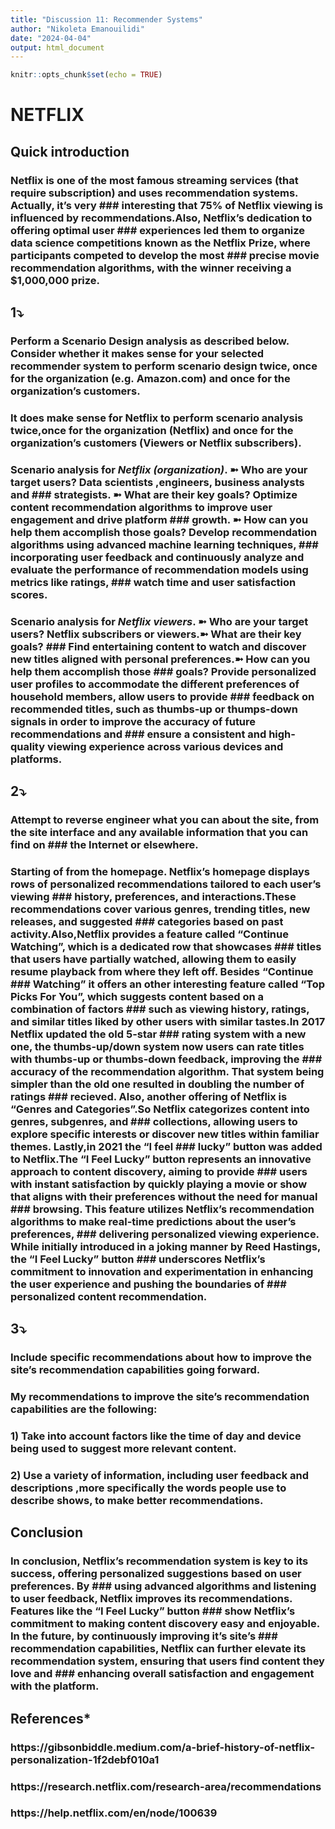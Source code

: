 ```yaml
---
title: "Discussion 11: Recommender Systems"
author: "Nikoleta Emanouilidi"
date: "2024-04-04"
output: html_document
---
```


```r
knitr::opts_chunk$set(echo = TRUE)
```

# **NETFLIX**

## **Quick introduction**

### Netflix is one of the most famous streaming services (that require subscription) and uses recommendation systems. Actually, it's very ### interesting that 75% of Netflix viewing is influenced by recommendations.Also, Netflix's dedication to offering optimal user         ### experiences led them to organize data science competitions known as the Netflix Prize, where participants competed to develop the most ### precise movie recommendation algorithms, with the winner receiving a $1,000,000 prize.

## **1⤵** 
###  Perform a Scenario Design analysis as described below.  Consider whether it makes sense for your selected recommender system to perform scenario design twice, once for the organization (e.g. Amazon.com) and once for the organization's customers.

### It does make sense for Netflix to perform scenario analysis twice,once for the organization (Netflix) and once for the organization's customers (Viewers or Netflix subscribers).

### Scenario analysis for *Netflix (organization)*. ➼ Who  are your target users? Data scientists ,engineers, business analysts and        ### strategists. ➼ What are their key goals? Optimize content recommendation algorithms to improve user engagement and drive platform    ### growth. ➼ How can you help them accomplish those goals? Develop recommendation algorithms using advanced machine learning techniques, ### incorporating user feedback and continuously analyze and evaluate the performance of recommendation models using metrics like ratings, ### watch time and user satisfaction scores.

### Scenario analysis for *Netflix viewers*.  ➼ Who  are your target users? Netflix subscribers or viewers.➼ What are their key goals?   ### Find entertaining content to watch and discover new titles aligned with personal preferences.➼ How can you help them accomplish those ### goals? Provide personalized user profiles to accommodate the different preferences of household members, allow users to provide      ### feedback on recommended titles, such as thumbs-up or thumps-down signals in order to improve the accuracy of future recommendations and ### ensure a consistent and high-quality viewing experience across various devices and platforms.

## **2⤵**
### Attempt to **reverse engineer** what you can about the site, from the site interface and any available information that you can find on ### the Internet or elsewhere.

### Starting of from the homepage. Netflix's homepage  displays rows of personalized recommendations tailored to each user's viewing     ### history, preferences, and interactions.These recommendations cover various genres, trending titles, new releases, and suggested      ### categories based on past activity.Also,Netflix provides a feature called "Continue Watching", which is a dedicated row that showcases  ###  titles that users have partially watched, allowing them to easily resume playback from where they left off. Besides "Continue       ### Watching" it offers an other interesting feature called "Top Picks For You", which suggests content based on a combination of factors ### such as viewing history, ratings, and similar titles liked by other users with similar tastes.In 2017 Netflix updated the old 5-star ### rating system with a new one, the thumbs-up/down system now users can rate titles with thumbs-up or thumbs-down feedback, improving the ### accuracy of the recommendation algorithm. That system being simpler than the old one resulted in doubling the number of ratings      ### recieved. Also, another offering of Netflix is "Genres and Categories".So Netflix categorizes content into genres, subgenres, and    ### collections, allowing users to explore specific interests or discover new titles within familiar themes. Lastly,in 2021 the "I feel  ### lucky" button was added to Netflix.The "I Feel Lucky" button represents an innovative approach to content discovery, aiming to provide ### users with instant satisfaction by quickly playing a movie or show that aligns with their preferences without the need for manual    ### browsing. This feature utilizes Netflix's recommendation algorithms to make real-time predictions about the user's preferences,      ### delivering personalized viewing experience. While initially introduced in a joking manner by Reed Hastings, the "I Feel Lucky" button ### underscores Netflix's commitment to innovation and experimentation in enhancing the user experience and pushing the boundaries of    ### personalized content recommendation.

## **3⤵**
### Include specific recommendations about how to improve the site's recommendation capabilities going forward. 

### My recommendations to improve the site's recommendation capabilities are the following:
### 1) Take into account factors like the time of day and device being used to suggest more relevant content.
### 2) Use a variety of information, including user feedback and descriptions ,more specifically the words people use to describe shows, to make better recommendations.

## **Conclusion**

### In conclusion, Netflix's recommendation system is key to its success, offering personalized suggestions based on user preferences. By ### using advanced algorithms and listening to user feedback, Netflix improves its recommendations. Features like the "I Feel Lucky" button ### show Netflix's commitment to making content discovery easy and enjoyable. In the future, by continuously improving it's site's       ### recommendation capabilities, Netflix can further elevate its recommendation system, ensuring that users find content they love and   ### enhancing overall satisfaction and engagement with the platform.

## **References***

### https://gibsonbiddle.medium.com/a-brief-history-of-netflix-personalization-1f2debf010a1
### https://research.netflix.com/research-area/recommendations
### https://help.netflix.com/en/node/100639 












